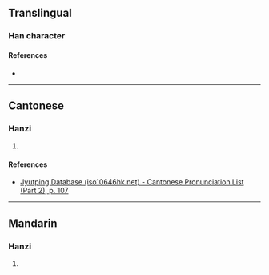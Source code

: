 {{character info}}
==Translingual==

===Han character===
{{Han char|rn=61|rad=心|as=06|sn=9|four=97020|canj=PHBR|ids=⿰忄向}}

====References====
* {{Han ref|kx=0385.070|dkj=10586|dj=0716.040|hdz=42296.110|uh=6066|ud=24678|bh=CED0|bd=52944}}

----

==Cantonese==

===Hanzi===
{{yue-hanzi|jyut=[[soeng3]]|y=seung3}}

# {{rfdef|yue|sort=心06}}

====References====
* [http://www.iso10646hk.net/jp/document/download.jsp Jyutping Database (iso10646hk.net) - Cantonese Pronunciation List (Part 2), p. 107]

----

==Mandarin==

===Hanzi===
{{cmn-hanzi|pin=[[shàng]] ([[shang4]])|wg=shang<sup>4</sup>}}

# {{rfdef|cmn|sort=心06}}